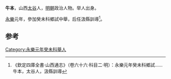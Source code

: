 '''牛本'''，山西[[太谷|太谷]]人，[[明朝|明朝]]政治人物。举人出身。

[[永樂|永樂]]元年，參加癸未科鄉試中舉，后任汲縣訓導<ref>《欽定四庫全書·山西通志》（卷六十六·科目二·明）：永樂元年癸未科鄉試……牛本，太谷人，汲縣訓導</ref>。

==参考==
{{reflist}}
{{明朝人物小作品}}
[[Category:永樂元年癸未科舉人|Category:永樂元年癸未科舉人]]